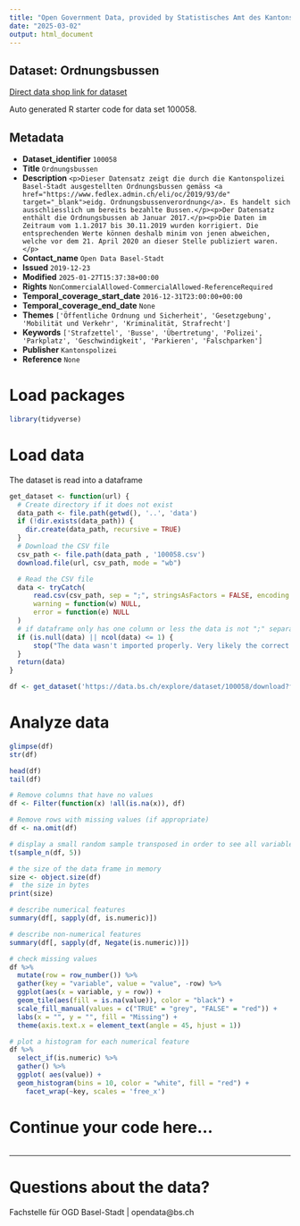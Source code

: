 ```yaml
---
title: "Open Government Data, provided by Statistisches Amt des Kantons Basel-Stadt - Fachstelle OGD"
date: "2025-03-02"
output: html_document
---
```


## Dataset: Ordnungsbussen

[Direct data shop link for dataset](https://data.bs.ch/explore/dataset/100058)

Auto generated R starter code for data set 100058.

## Metadata

- **Dataset_identifier** `100058`
- **Title** `Ordnungsbussen`
- **Description** `<p>Dieser Datensatz zeigt die durch die Kantonspolizei Basel-Stadt ausgestellten Ordnungsbussen gemäss <a href="https://www.fedlex.admin.ch/eli/oc/2019/93/de" target="_blank">eidg. Ordnungsbussenverordnung</a>. Es handelt sich ausschliesslich um bereits bezahlte Bussen.</p><p>Der Datensatz enthält die Ordnungsbussen ab Januar 2017.</p><p>Die Daten im Zeitraum vom 1.1.2017 bis 30.11.2019 wurden korrigiert. Die entsprechenden Werte können deshalb minim von jenen abweichen, welche vor dem 21. April 2020 an dieser Stelle publiziert waren.</p>`
- **Contact_name** `Open Data Basel-Stadt`
- **Issued** `2019-12-23`
- **Modified** `2025-01-27T15:37:38+00:00`
- **Rights** `NonCommercialAllowed-CommercialAllowed-ReferenceRequired`
- **Temporal_coverage_start_date** `2016-12-31T23:00:00+00:00`
- **Temporal_coverage_end_date** `None`
- **Themes** `['Öffentliche Ordnung und Sicherheit', 'Gesetzgebung', 'Mobilität und Verkehr', 'Kriminalität, Strafrecht']`
- **Keywords** `['Strafzettel', 'Busse', 'Übertretung', 'Polizei', 'Parkplatz', 'Geschwindigkeit', 'Parkieren', 'Falschparken']`
- **Publisher** `Kantonspolizei`
- **Reference** `None`


# Load packages

```r

library(tidyverse)
```

# Load data

The dataset is read into a dataframe

```r
get_dataset <- function(url) {
  # Create directory if it does not exist
  data_path <- file.path(getwd(), '..', 'data')
  if (!dir.exists(data_path)) {
    dir.create(data_path, recursive = TRUE)
  }
  # Download the CSV file
  csv_path <- file.path(data_path , '100058.csv')
  download.file(url, csv_path, mode = "wb")

  # Read the CSV file
  data <- tryCatch(
      read.csv(csv_path, sep = ";", stringsAsFactors = FALSE, encoding = "UTF-8"),
      warning = function(w) NULL,
      error = function(e) NULL
  )
  # if dataframe only has one column or less the data is not ";" separated
  if (is.null(data) || ncol(data) <= 1) {
      stop("The data wasn't imported properly. Very likely the correct separator couldn't be found.\nPlease check the dataset manually and adjust the code.")
  }
  return(data)
}
```

```r

df <- get_dataset('https://data.bs.ch/explore/dataset/100058/download?format=csv&timezone=Europe%2FZurich')

```

# Analyze data

```r

glimpse(df)
str(df)

head(df)
tail(df)

```

```r
# Remove columns that have no values
df <- Filter(function(x) !all(is.na(x)), df)

# Remove rows with missing values (if appropriate)
df <- na.omit(df)
```

```r
# display a small random sample transposed in order to see all variables
t(sample_n(df, 5))
```

```r
# the size of the data frame in memory
size <- object.size(df)
#  the size in bytes
print(size)
```

```r
# describe numerical features
summary(df[, sapply(df, is.numeric)])
```

```r
# describe non-numerical features
summary(df[, sapply(df, Negate(is.numeric))])
```

```r
# check missing values
df %>%
  mutate(row = row_number()) %>%
  gather(key = "variable", value = "value", -row) %>%
  ggplot(aes(x = variable, y = row)) +
  geom_tile(aes(fill = is.na(value)), color = "black") +
  scale_fill_manual(values = c("TRUE" = "grey", "FALSE" = "red")) +
  labs(x = "", y = "", fill = "Missing") +
  theme(axis.text.x = element_text(angle = 45, hjust = 1))
```

```r
# plot a histogram for each numerical feature
df %>%
  select_if(is.numeric) %>%
  gather() %>%
  ggplot( aes(value)) +
  geom_histogram(bins = 10, color = "white", fill = "red") +
    facet_wrap(~key, scales = 'free_x')
```

# Continue your code here...

```r

```
------------------------------------------------------------------------

# Questions about the data?

Fachstelle für OGD Basel-Stadt | opendata@bs.ch
